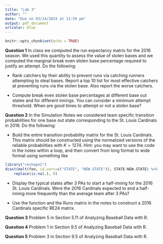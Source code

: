 ```yaml
---
title: "Lab 3"
author: ""
date: "Due on 03/14/2024 at 11:59 pm"
output: pdf_document
urlcolor: blue
---
```


```r
knitr::opts_chunk$set(echo = TRUE)
```



**Question 1** In class we computed the run expectancy matrix for the 2016 season. We used this quantity to assess the value of stolen bases and we computed the marginal break even stolen base percentage required to justify an attempt. Do the following:

  - Rank catchers by their ability to prevent runs via catching runners attempting to steal bases. Report a top 10 list for most effective catchers at preventing runs via the stolen base. Also report the worse catchers. 
  
  - Compute break even stolen base percentages at different base out states and for different innings. You can consider a minimum attempt threshold. When are good times to attempt or not a stolen base? 




**Question 2** In the Simulation Notes we considered team specific transition probabilities for one base out state corresponding to the St. Louis Cardinals in 2016. Do the following:

  - Build the entire transition probability matrix for the St. Louis Cardinals. This matrix should be constructed using the normalized versions of the reliable probabilities with $K = 1274$. Hint: you may want to use the code in the notes within a loop, and then convert from long format to wide format using something like
```r
library("reshape2")
dcast(melt(foo, id.vars=c("STATE", "NEW.STATE")), STATE~NEW.STATE) %>% 
	replace(is.na(.), 0)
```

 - Display the typical states after 3 PAs to start a half-inning for the 2016 St. Louis Cardinals. Were the 2016 Cardinals expected to end a half-inning more frequently than the average team after 3 PAs?
 
 - Use the \texttt{simulate\_half\_inning} function and the Runs matrix \texttt{R} in the notes to construct a 2016 Cardinals specific RE24 matrix.
 

**Question 3** Problem 5 in Section 5.11 of Analyzing Baseball Data with R.


**Question 4** Problem 1 in Section 9.5 of Analyzing Baseball Data with R.


**Question 5** Problem 3 in Section 9.5 of Analyzing Baseball Data with R.


